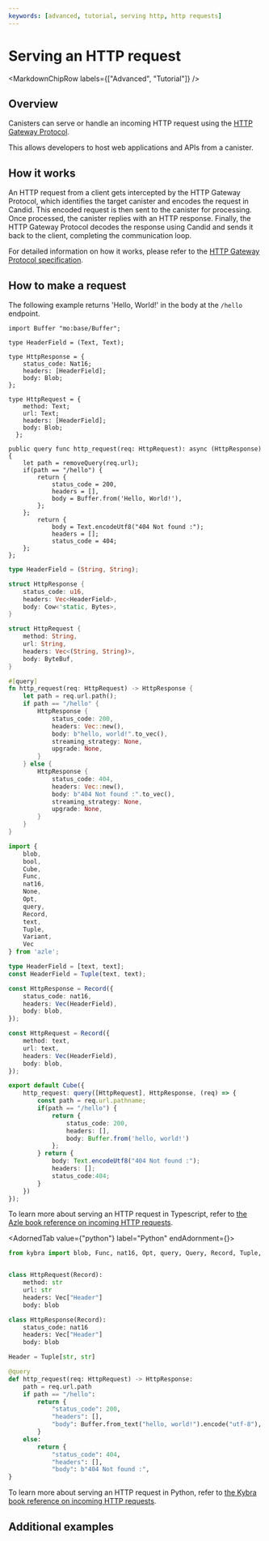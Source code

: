 ```yaml
---
keywords: [advanced, tutorial, serving http, http requests]
---
```



# Serving an HTTP request

<MarkdownChipRow labels={["Advanced", "Tutorial"]} />

## Overview

Canisters can serve or handle an incoming HTTP request using the [HTTP Gateway Protocol](/docs/current/references/http-gateway-protocol-spec).

This allows developers to host web applications and APIs from a canister.

## How it works

An HTTP request from a client gets intercepted by the HTTP Gateway Protocol, which identifies the target canister and encodes the request in Candid. This encoded request is then sent to the canister for processing. Once processed, the canister replies with an HTTP response. Finally, the HTTP Gateway Protocol decodes the response using Candid and sends it back to the client, completing the communication loop.

For detailed information on how it works, please refer to the [HTTP Gateway Protocol specification](/docs/current/references/http-gateway-protocol-spec).

## How to make a request

The following example returns 'Hello, World!' in the body at the `/hello` endpoint.

<AdornedTabs groupId="language">
<TabItem value="motoko" label="Motoko">

```motoko
import Buffer "mo:base/Buffer";

type HeaderField = (Text, Text);

type HttpResponse = {
    status_code: Nat16;
    headers: [HeaderField];
    body: Blob;
};

type HttpRequest = {
    method: Text;
    url: Text;
    headers: [HeaderField];
    body: Blob;
  };

public query func http_request(req: HttpRequest): async (HttpResponse) {
    let path = removeQuery(req.url);
    if(path == "/hello") {
        return {
            status_code = 200,
            headers = [],
            body = Buffer.from('Hello, World!'),
        };
    };
        return {
            body = Text.encodeUtf8("404 Not found :");
            headers = [];
            status_code = 404;
    };
};
```

</TabItem>

<TabItem value="rust" label="Rust">

```rust
type HeaderField = (String, String);

struct HttpResponse {
    status_code: u16,
    headers: Vec<HeaderField>,
    body: Cow<'static, Bytes>,
}

struct HttpRequest {
    method: String,
    url: String,
    headers: Vec<(String, String)>,
    body: ByteBuf,
}

#[query]
fn http_request(req: HttpRequest) -> HttpResponse {
    let path = req.url.path();
    if path == "/hello" {
        HttpResponse {
            status_code: 200,
            headers: Vec::new(),
            body: b"hello, world!".to_vec(),
            streaming_strategy: None,
            upgrade: None,
        }
    } else {
        HttpResponse {
            status_code: 404,
            headers: Vec::new(),
            body: b"404 Not found :".to_vec(),
            streaming_strategy: None,
            upgrade: None,
        }
    }
}
```

</TabItem>

<TabItem value="typescript" label="Typescript">

```typescript
import {
    blob,
    bool,
    Cube,
    Func,
    nat16,
    None,
    Opt,
    query,
    Record,
    text,
    Tuple,
    Variant,
    Vec
} from 'azle';

type HeaderField = [text, text];
const HeaderField = Tuple(text, text);

const HttpResponse = Record({
    status_code: nat16,
    headers: Vec(HeaderField),
    body: blob,
});

const HttpRequest = Record({
    method: text,
    url: text,
    headers: Vec(HeaderField),
    body: blob,
});

export default Cube({
    http_request: query([HttpRequest], HttpResponse, (req) => {
        const path = req.url.pathname;
        if(path == "/hello") {
            return {
                status_code: 200,
                headers: [],
                body: Buffer.from('hello, world!')
            };
        } return {
            body: Text.encodeUtf8("404 Not found :");
            headers: [];
            status_code:404;
        }
    })
});
```

To learn more about serving an HTTP request in Typescript, refer to [the Azle book reference on incoming HTTP requests](https://demergent-labs.github.io/azle/http.html).

</TabItem>

<AdornedTab value={"python"} label="Python" endAdornment={<BetaChip />}>

```python
from kybra import blob, Func, nat16, Opt, query, Query, Record, Tuple, Variant, Vec


class HttpRequest(Record):
    method: str
    url: str
    headers: Vec["Header"]
    body: blob

class HttpResponse(Record):
    status_code: nat16
    headers: Vec["Header"]
    body: blob

Header = Tuple[str, str]

@query
def http_request(req: HttpRequest) -> HttpResponse:
    path = req.url.path
    if path == "/hello":
        return {
            "status_code": 200,
            "headers": [],
            "body": Buffer.from_text("hello, world!").encode("utf-8"),
        }
    else:
        return {
            "status_code": 404,
            "headers": [],
            "body": b"404 Not found :",
}
```
To learn more about serving an HTTP request in Python, refer to [the Kybra book reference on incoming HTTP requests](https://demergent-labs.github.io/kybra/http.html).

</AdornedTab>
</AdornedTabs>

## Additional examples

